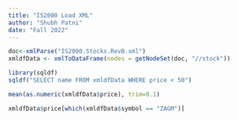 ```yaml
---
title: "IS2000 Load XML"
author: "Shubh Patni"
date: "Fall 2022"
---
```



```r
doc<-xmlParse("IS2000.Stocks.RevB.xml")
xmldfData <- xmlToDataFrame(nodes = getNodeSet(doc, "//stock"))

```

```r
library(sqldf)
sqldf("SELECT name FROM xmldfData WHERE price < 50")
```

```r
mean(as.numeric(xmldfData$price), trim=0.1)
```

```r
xmldfData$price[which(xmldfData$symbol == "ZAGM")]
```

